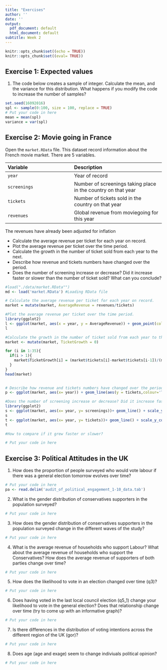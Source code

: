 ---
title: "Exercises"
author: ''
date: ''
output:
  pdf_document: default
  html_document: default
subtitle: Week 2
---

```{r}
knitr::opts_chunk$set((echo = TRUE))
knitr::opts_chunk$set((eval= TRUE))
```


## Exercise 1: Expected values


1. The code below creates a sample of integer. Calculate the mean, and the variance for this distribution.
What happens if you modify the code to increase the number of samples?

```{r}
set.seed(16092016)
spl <- sample(0:100, size = 100, replace = TRUE)
# Put your code in here
mean = mean(spl)
variance = var(spl)
```


## Exercise 2: Movie going in France

Open the `market.RData` file. This dataset record information about the French movie market. There are 5 variables.

|Variable|Description|
|:-------|:----------|
|`year`  |Year of record|
|`screenings`|Number of screenings taking place in the country on that year|
|`tickets`|Number of tickets sold in the country on that year|
|`revenues`|Global revenue from moviegoing for this year|

The revenues have already been adjusted for inflation

- Calculate the average revenue per ticket for each year on record.
- Plot the average revenue per ticket over the time period.
- Calculate the growth in the number of ticket sold from each year to the next.
- Describe how revenue and tickets numbers have changed over the period.
- Does the number of screening increase or decrease? Did it increase faster or slower than the number of ticket sold? What can you conclude?

```{r}
#load("./data/market.RData"")
md <- load('market.RData') #Loading RData file

# Calculate the average revenue per ticket for each year on record.
market = mutate(market, AverageRevenue = revenues/tickets)

#Plot the average revenue per ticket over the time period.
library(ggplot2)
l <- ggplot(market, aes(x = year, y = AverageRevenue)) + geom_point(color ='blue') + geom_line() + ylab("Average Revenue") +ggtitle("Average Revenue per ticket")+ scale_x_continuous(name = "Year", breaks= c(1980,1985,1990,1995,2000,2005,2010,2015)) #This will give a scale with breaks in years of 5. If you wanted to call each of these breaks something else, you can add a function called labels = c(a,b,c etc) inside the scale_x_continuos function
l

#Calculate the growth in the number of ticket sold from each year to the next.
market <- mutate(market, TicketGrowth = 0)

for (i in 1:35){
  if(i > 1){
    market$TicketGrowth[i] = (market$tickets[i]-market$tickets[i-1])/(market$tickets[i])
  }  
}
head(market)  
    

# Describe how revenue and tickets numbers have changed over the period.
p <- ggplot(market, aes(x= year)) + geom_line(aes(y = tickets,colour='Ticket')) + geom_line(aes(y=revenues, colour='Revenue')) + scale_x_continuous(name = "Year", breaks= c(1980,1985,1990,1995,2000,2005,2010,2015)) + scale_y_continuous(name= 'Revenue/ Ticket',labels= scales::comma)+ggtitle("Change in Revenue and Ticket numbers over time")+scale_color_discrete(name= "Color") #Can do this - but not very clear, or can make two graphs, one for revenue and one for ticket numbers

#Does the number of screening increase or decrease? Did it increase faster or slower than the number of ticket sold? What can you conclude?
library(ggplot2)
s <- ggplot(market, aes(x= year, y= screenings))+ geom_line() + scale_y_continuous(labels = scales::comma) + ggtitle("Screenings over the years")
s
t <- ggplot(market, aes(x= year, y= tickets))+ geom_line() + scale_y_continuous(labels = scales::comma)+ggtitle("Tickets sold over the years")
t

#How to compare if it grew faster or slower?

# Put your code in here

```


## Exercise 3: Political Attitudes in the UK

1. How does the proportion of people surveyed who would vote labour if there was a general election tomorrow evolves over time?


```{r}
# Put your code in here
pa <- read.delim('audit_of_political_engagement_1-10_data.tab')


```


2. What is the gender distribution of conservatives supporters in the population surveyed?


```{r}
# Put your code in here

```


3. How does the gender distribution of conservatives supporters in the population surveyed change in the different waves of the study?


```{r}
# Put your code in here

```


4. What is the average revenue of households who support Labour? What about the average revenue of households who support the Conservatives? How does the average revenue of supporters of both parties change over time?


```{r}
# Put your code in here

```


5. How does the likelihood to vote in an election changed over time (q3)?

```{r}
# Put your code in here

```

6. Does having voted in the last local council election (q5_1) change your likelihood to vote in the general election? Does that relationship change over time (try to come up with an informative graph)?

```{r}
# Put your code in here

```

7. Is there differences in the distribution of voting intentions across the different region of the UK (gor)?

```{r}
# Put your code in here

```

8. Does age (age and exage) seem to change indiviuals political opinion?

```{r}
# Put your code in here

```



